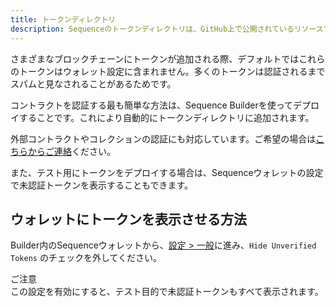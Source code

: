 ```yaml
---
title: トークンディレクトリ
description: Sequenceのトークンディレクトリは、GitHub上で公開されているリソースで、認証済みトークンとスパムのフィルタリングに利用されています。ユーザーはウォレット設定やトークンディレクトリを更新することで、新しいトークンを手動で追加し、ウォレットやインフラで表示できるようにできます。
---
```


さまざまなブロックチェーンにトークンが追加される際、デフォルトではこれらのトークンはウォレット設定に含まれません。多くのトークンは認証されるまでスパムと見なされることがあるためです。

コントラクトを認証する最も簡単な方法は、Sequence Builderを使ってデプロイすることです。これにより自動的にトークンディレクトリに追加されます。

外部コントラクトやコレクションの認証にも対応しています。ご希望の場合は[こちらからご連絡](https://go.crisp.chat/chat/embed/?website_id=9ef4395b-6bb1-4645-8e02-6071d89290a1)ください。

また、テスト用にトークンをデプロイする場合は、Sequenceウォレットの設定で未認証トークンを表示することもできます。

## ウォレットにトークンを表示させる方法
Builder内のSequenceウォレットから、[設定 > 一般](https://sequence.app/settings/general)に進み、`Hide Unverified Tokens` のチェックを外してください。

<Warning>
  ご注意 <br />
  この設定を有効にすると、テスト目的で未認証トークンもすべて表示されます。
</Warning>